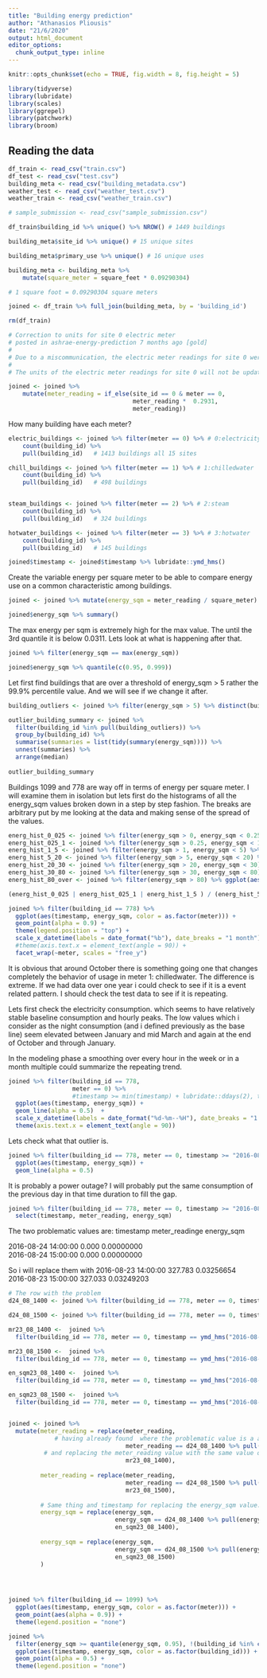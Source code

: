 ```yaml
---
title: "Building energy prediction"
author: "Athanasios Pliousis"
date: "21/6/2020"
output: html_document
editor_options: 
  chunk_output_type: inline
---
```


```r
knitr::opts_chunk$set(echo = TRUE, fig.width = 8, fig.height = 5)

library(tidyverse)
library(lubridate)
library(scales)
library(ggrepel)
library(patchwork)
library(broom)
```


## Reading the data

```r
df_train <- read_csv("train.csv")
df_test <- read_csv("test.csv")
building_meta <- read_csv("building_metadata.csv")
weather_test <- read_csv("weather_test.csv")
weather_train <- read_csv("weather_train.csv")

# sample_submission <- read_csv("sample_submission.csv")
```


```r

df_train$building_id %>% unique() %>% NROW() # 1449 buildings

building_meta$site_id %>% unique() # 15 unique sites

building_meta$primary_use %>% unique() # 16 unique uses

```


```r

building_meta <- building_meta %>% 
    mutate(square_meter = square_feet * 0.09290304) 

# 1 square foot = 0.09290304 square meters
```

```r
joined <- df_train %>% full_join(building_meta, by = 'building_id')

rm(df_train)
```



```r
# Correction to units for site 0 electric meter
# posted in ashrae-energy-prediction 7 months ago [gold]
# 
# Due to a miscommunication, the electric meter readings for site 0 were not properly converted to units of kWh and are in kBTU. We apologize for the error and the resulting inconvenience.
# 
# The units of the electric meter readings for site 0 will not be updated (i.e., they will remain as is), since this could potentially disrupt the workflows and models of many teams. For models that are sensitive to units/absolute values, the issue can be avoided with the right conversion factors. Multiply by 0.2931 to get to model inputs into kWh like the other sites, and 3.4118 to get back to kBTU for scoring.

joined <- joined %>% 
    mutate(meter_reading = if_else(site_id == 0 & meter == 0, 
                                   meter_reading *  0.2931,
                                   meter_reading))
```


How many building have each meter?
```r
electric_buildings <- joined %>% filter(meter == 0) %>% # 0:electricity
    count(building_id) %>% 
    pull(building_id)   # 1413 buildings all 15 sites

chill_buildings <- joined %>% filter(meter == 1) %>% # 1:chilledwater
    count(building_id) %>% 
    pull(building_id)   # 498 buildings


steam_buildings <- joined %>% filter(meter == 2) %>% # 2:steam
    count(building_id) %>% 
    pull(building_id)   # 324 buildings

hotwater_buildings <- joined %>% filter(meter == 3) %>% # 3:hotwater
    count(building_id) %>% 
    pull(building_id)   # 145 buildings


```



```r
joined$timestamp <- joined$timestamp %>% lubridate::ymd_hms()
```


Create the variable energy per square meter to be able to compare energy use on a common characteristic among buildings.

```r
joined <- joined %>% mutate(energy_sqm = meter_reading / square_meter)
```

```r
joined$energy_sqm %>% summary()

```

The max energy per sqm is extremely high for the max value. The until the 3rd quantile it is below 0.0311.
Lets look at what is happening after that.

```r
joined %>% filter(energy_sqm == max(energy_sqm))
```


```r
joined$energy_sqm %>% quantile(c(0.95, 0.999))


```
Let first find buildings that are over a threshold of energy_sqm > 5 rather the 99.9% percentile value. And we will see if we 
change it after.

```r
building_outliers <- joined %>% filter(energy_sqm > 5) %>% distinct(building_id) %>% arrange(building_id)
```


```r
outlier_building_summary <- joined %>% 
  filter(building_id %in% pull(building_outliers)) %>%
  group_by(building_id) %>% 
  summarise(summaries = list(tidy(summary(energy_sqm)))) %>% 
  unnest(summaries) %>% 
  arrange(median)
  
outlier_building_summary
```

Buildings 1099 and 778 are way off in terms of energy per square meter. I will examine them in isolation but lets
first do the histograms of all the energy_sqm values broken down in a step by step fashion. The breaks are arbitrary
put by me looking at the data and making sense of the spread of the values.


```r
energ_hist_0_025 <- joined %>% filter(energy_sqm > 0, energy_sqm < 0.25) %>% ggplot(aes(energy_sqm)) + geom_histogram(binwidth = 0.001)
energ_hist_025_1 <- joined %>% filter(energy_sqm > 0.25, energy_sqm < 1) %>% ggplot(aes(energy_sqm)) + geom_histogram(binwidth = 0.001)
energ_hist_1_5 <- joined %>% filter(energy_sqm > 1, energy_sqm < 5) %>% ggplot(aes(energy_sqm)) + geom_histogram(binwidth = 0.1)
energ_hist_5_20 <- joined %>% filter(energy_sqm > 5, energy_sqm < 20) %>% ggplot(aes(energy_sqm)) + geom_histogram(binwidth = 0.1)
energ_hist_20_30 <- joined %>% filter(energy_sqm > 20, energy_sqm < 30) %>% ggplot(aes(energy_sqm)) + geom_histogram(binwidth = 0.1)
energ_hist_30_80 <- joined %>% filter(energy_sqm > 30, energy_sqm < 80) %>% ggplot(aes(energy_sqm)) + geom_histogram(binwidth = 1)
energ_hist_80_over <- joined %>% filter(energy_sqm > 80) %>% ggplot(aes(energy_sqm)) + geom_histogram(binwidth = 1)

(energ_hist_0_025 | energ_hist_025_1 | energ_hist_1_5 ) / (energ_hist_5_20 | energ_hist_20_30 | energ_hist_30_80) / energ_hist_80_over

```



```r
joined %>% filter(building_id == 778) %>% 
  ggplot(aes(timestamp, energy_sqm, color = as.factor(meter))) + 
  geom_point(alpha = 0.9) + 
  theme(legend.position = "top") +
  scale_x_datetime(labels = date_format("%b"), date_breaks = "1 month") +  
  #theme(axis.text.x = element_text(angle = 90)) +
  facet_wrap(~meter, scales = "free_y")

```
It is obvious that around October there is something going one that changes completely the behavior of usage in meter 1: chilledwater. The difference is extreme. If we had data over one year i could check to see if it is a event related pattern. I should check the test data to see if it is repeating.

Lets first check the electricity consumption. which seems to have relatively stable baseline consumption and hourly peaks. 
The low values which i consider as the night consumption (and i defined previously as the base line) seem elevated
between January and mid March and again at the end of October and through January.

In the modeling phase a smoothing over every hour in the week or in a month multiple could summarize the repeating trend. 


```r
joined %>% filter(building_id == 778, 
                  meter == 0) %>% 
                  #timestamp >= min(timestamp) + lubridate::ddays(2), timestamp <= min(timestamp) + lubridate::ddays(4)) %>%  
  ggplot(aes(timestamp, energy_sqm)) + 
  geom_line(alpha = 0.5)  +
  scale_x_datetime(labels = date_format("%d-%m--%H"), date_breaks = "1 month") +  
  theme(axis.text.x = element_text(angle = 90))


```
Lets check what that outlier is. 

```r
joined %>% filter(building_id == 778, meter == 0, timestamp >= "2016-08-24", timestamp < "2016-08-25") %>% 
  ggplot(aes(timestamp, energy_sqm)) + 
  geom_line(alpha = 0.5)
```
It is probably a power outage? I will probably put the same consumption of the previous day in that time duration to fill the gap.

```r
joined %>% filter(building_id == 778, meter == 0, timestamp >= "2016-08-23", timestamp < "2016-08-25") %>% 
  select(timestamp, meter_reading, energy_sqm)
```
			
The two problematic values are: 
timestamp   meter_readinge  energy_sqm

2016-08-24 14:00:00	0.000	0.00000000		
2016-08-24 15:00:00	0.000	0.00000000	

So i will replace them with
2016-08-23 14:00:00	327.783	0.03256654		
2016-08-23 15:00:00	327.033	0.03249203


```r

# The row with the problem
d24_08_1400 <- joined %>% filter(building_id == 778, meter == 0, timestamp == ymd_hms("2016-08-24 14:00:00"))

d24_08_1500 <- joined %>% filter(building_id == 778, meter == 0, timestamp == ymd_hms("2016-08-24 15:00:00"))

mr23_08_1400 <-  joined %>% 
  filter(building_id == 778, meter == 0, timestamp == ymd_hms("2016-08-23 14:00:00")) %>% pull(meter_reading)

mr23_08_1500 <-  joined %>% 
  filter(building_id == 778, meter == 0, timestamp == ymd_hms("2016-08-23 15:00:00")) %>% pull(meter_reading)

en_sqm23_08_1400 <-  joined %>% 
  filter(building_id == 778, meter == 0, timestamp == ymd_hms("2016-08-23 14:00:00")) %>% pull(energy_sqm)

en_sqm23_08_1500 <-  joined %>% 
  filter(building_id == 778, meter == 0, timestamp == ymd_hms("2016-08-23 15:00:00")) %>% pull(energy_sqm)


joined <- joined %>%
  mutate(meter_reading = replace(meter_reading,
             # having already found  where the problematic value is a am setting it          
                                 meter_reading == d24_08_1400 %>% pull(meter_reading),
          # and replacing the meter_reading value with the same value of the previous day
                                 mr23_08_1400),
         
         meter_reading = replace(meter_reading,
                                 meter_reading == d24_08_1500 %>% pull(meter_reading),
                                 mr23_08_1500),
         
         # Same thing and timestamp for replacing the energy_sqm value. 
         energy_sqm = replace(energy_sqm,
                              energy_sqm == d24_08_1400 %>% pull(energy_sqm), 
                              en_sqm23_08_1400),
         
         energy_sqm = replace(energy_sqm,
                              energy_sqm == d24_08_1500 %>% pull(energy_sqm), 
                              en_sqm23_08_1500)
         )
  




```






```r
joined %>% filter(building_id == 1099) %>% 
  ggplot(aes(timestamp, energy_sqm, color = as.factor(meter))) + 
  geom_point(aes(alpha = 0.9)) + 
  theme(legend.position = "none")

```


```r
joined %>% 
  filter(energy_sqm >= quantile(energy_sqm, 0.95), !(building_id %in% c(778, 1099))) %>% 
  ggplot(aes(timestamp, energy_sqm, color = as.factor(building_id))) + 
  geom_point(alpha = 0.5) + 
  theme(legend.position = "none")

```








